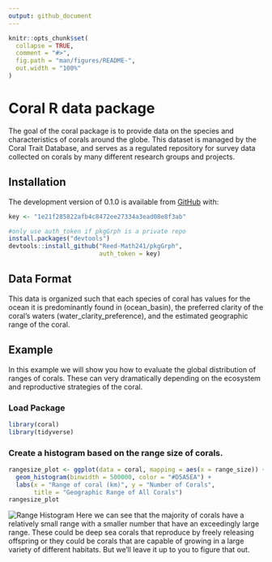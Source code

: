 ```yaml
---
output: github_document
---
```


<!-- README.md is generated from README.Rmd. Please edit that file -->

<!-- You'll still need to render `README.Rmd` regularly, to keep `README.md` up-to-date. `devtools::build_readme()` is handy for this.  -->

```r
knitr::opts_chunk$set(
  collapse = TRUE,
  comment = "#>",
  fig.path = "man/figures/README-",
  out.width = "100%"
)
```

# Coral R data package

<!-- badges: start -->
<!-- badges: end -->

The goal of the coral package is to provide data on the species and characteristics of corals around the globe. This dataset is managed by the Coral Trait Database, and serves as a regulated repository for survey data collected on corals by many different research groups and projects. 

## Installation

The development version of 0.1.0 is available from [GitHub](https://github.com/) with:

```r
key <- "1e21f285822afb4c8472ee27334a3ead08e8f3ab"
```

``` r
#only use auth_token if pkgGrph is a private repo
install.packages("devtools")
devtools::install_github("Reed-Math241/pkgGrph", 
                         auth_token = key)
```
## Data Format
This data is organized such that each species of coral has values for the ocean it is predominantly found in (ocean_basin), the preferred clarity of the coral's waters (water_clarity_preference), and the estimated geographic range of the coral. 

## Example
In this example we will show you how to evaluate the global distribution of ranges of corals. These can very dramatically depending on the ecosystem and reproductive strategies of the coral.

### Load Package
```r
library(coral)
library(tidyverse)
```

### Create a histogram based on the range size of corals.
```r
rangesize_plot <- ggplot(data = coral, mapping = aes(x = range_size)) + 
  geom_histogram(binwidth = 500000, color = "#D5A5EA") + 
  labs(x = "Range of coral (km)", y = "Number of Corals", 
       title = "Geographic Range of All Corals")
rangesize_plot
```
![Range Histogram](/man/figures/README-histogram-1.png)
Here we can see that the majority of corals have a relatively small range with a smaller number that have an exceedingly large range. These could be deep sea corals that reproduce by freely releasing offspring or they could be corals that are capable of growing in a large variety of different habitats. But we'll leave it up to you to figure that out. 
